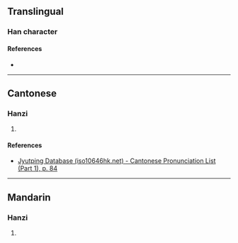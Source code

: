 {{character info/new}}
==Translingual==

===Han character===
{{Han char|rn=30|rad=口|as=17|sn=20|four=|canj=RWFR|ids=⿰口點}}

====References====
* {{Han ref|kx=0214.151|hdz=10704.021|uh=56B8|ud=22200}}

----

==Cantonese==

===Hanzi===
{{yue-hanzi|jyut=[[dim2]]|y=dim2}}

# {{defn|lang=yue|sort=口17}}

====References====
* [http://www.iso10646hk.net/jp/document/download.jsp Jyutping Database (iso10646hk.net) - Cantonese Pronunciation List (Part 1), p. 84]

----

==Mandarin==

===Hanzi===
{{cmn-hanzi|pin=[[diǎn]] ([[dian3]])|wg=tien<sup>3</sup>}}

# {{defn|lang=cmn|sort=口17}}